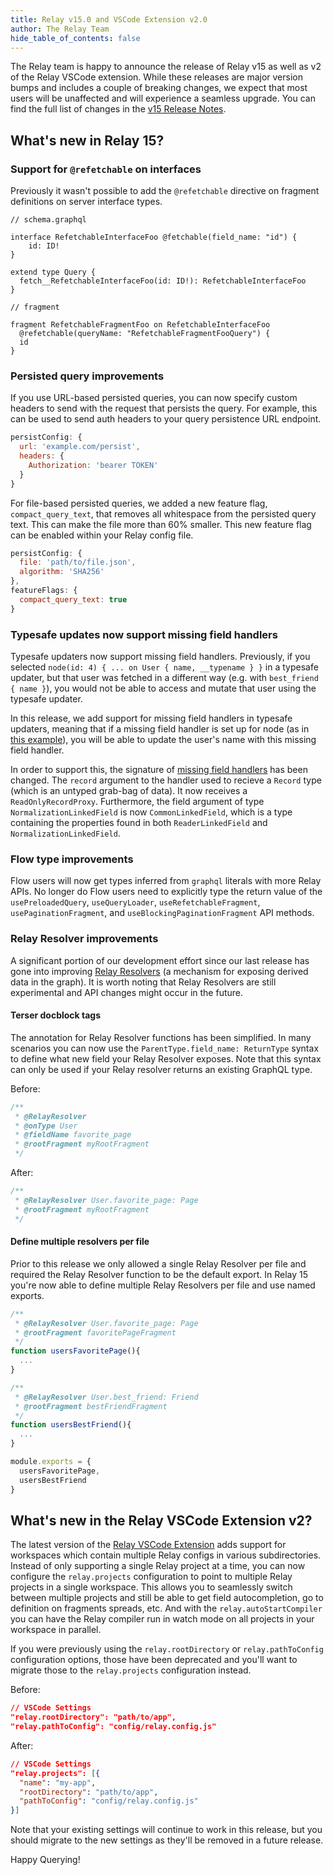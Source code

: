 ```yaml
---
title: Relay v15.0 and VSCode Extension v2.0
author: The Relay Team
hide_table_of_contents: false
---
```


The Relay team is happy to announce the release of Relay v15 as well as v2 of the Relay VSCode extension. While these releases are major version bumps and includes a couple of breaking changes, we expect that most users will be unaffected and will experience a seamless upgrade. You can find the full list of changes in the [v15 Release Notes](https://github.com/facebook/relay/releases/tag/v15.0.0).

## What's new in Relay 15?

### Support for `@refetchable` on interfaces

Previously it wasn't possible to add the `@refetchable` directive on fragment definitions on server interface types.

```
// schema.graphql

interface RefetchableInterfaceFoo @fetchable(field_name: "id") {
    id: ID!
}

extend type Query {
  fetch__RefetchableInterfaceFoo(id: ID!): RefetchableInterfaceFoo
}

// fragment

fragment RefetchableFragmentFoo on RefetchableInterfaceFoo
  @refetchable(queryName: "RefetchableFragmentFooQuery") {
  id
}
```

### Persisted query improvements

If you use URL-based persisted queries, you can now specify custom headers to send with the request that persists the query. For example, this can be used to send auth headers to your query persistence URL endpoint.

```js
persistConfig: {
  url: 'example.com/persist',
  headers: {
    Authorization: 'bearer TOKEN'
  }
}
```

For file-based persisted queries, we added a new feature flag, `compact_query_text`, that removes all whitespace from the persisted query text. This can make the file more than 60% smaller. This new feature flag can be enabled within your Relay config file.

```js
persistConfig: {
  file: 'path/to/file.json',
  algorithm: 'SHA256'
},
featureFlags: {
  compact_query_text: true
}
```

### Typesafe updates now support missing field handlers

Typesafe updaters now support missing field handlers. Previously, if you selected `node(id: 4) { ... on User { name, __typename } }` in a typesafe updater, but that user was fetched in a different way (e.g. with `best_friend { name }`), you would not be able to access and mutate that user using the typesafe updater.

In this release, we add support for missing field handlers in typesafe updaters, meaning that if a missing field handler is set up for node (as in [this example](https://relay.dev/docs/next/guided-tour/reusing-cached-data/filling-in-missing-data/#internaldocs-banner)), you will be able to update the user's name with this missing field handler.

In order to support this, the signature of [missing field handlers](https://relay.dev/docs/guided-tour/reusing-cached-data/filling-in-missing-data) has been changed. The `record` argument to the handler used to recieve a `Record` type (which is an untyped grab-bag of data). It now receives a `ReadOnlyRecordProxy`. Furthermore, the field argument of type `NormalizationLinkedField` is now `CommonLinkedField`, which is a type containing the properties found in both `ReaderLinkedField` and `NormalizationLinkedField`.

### Flow type improvements

Flow users will now get types inferred from `graphql` literals with more Relay APIs. No longer do Flow users need to explicitly type the return value of the `usePreloadedQuery`, `useQueryLoader`, `useRefetchableFragment`, `usePaginationFragment`, and `useBlockingPaginationFragment` API methods.

### Relay Resolver improvements

A significant portion of our development effort since our last release has gone into improving [Relay Resolvers](https://relay.dev/docs/guides/relay-resolvers) (a mechanism for exposing derived data in the graph). It is worth noting that Relay Resolvers are still experimental and API changes might occur in the future.

#### Terser docblock tags

The annotation for Relay Resolver functions has been simplified. In many scenarios you can now use the `ParentType.field_name: ReturnType` syntax to define what new field your Relay Resolver exposes. Note that this syntax can only be used if your Relay resolver returns an existing GraphQL type.

Before:

```js
/**
 * @RelayResolver
 * @onType User
 * @fieldName favorite_page
 * @rootFragment myRootFragment
 */
```

After:

```js
/**
 * @RelayResolver User.favorite_page: Page
 * @rootFragment myRootFragment
 */
```

#### Define multiple resolvers per file

Prior to this release we only allowed a single Relay Resolver per file and required the Relay Resolver function to be the default export. In Relay 15 you're now able to define multiple Relay Resolvers per file and use named exports.

```js
/**
 * @RelayResolver User.favorite_page: Page
 * @rootFragment favoritePageFragment
 */
function usersFavoritePage(){
  ...
}

/**
 * @RelayResolver User.best_friend: Friend
 * @rootFragment bestFriendFragment
 */
function usersBestFriend(){
  ...
}

module.exports = {
  usersFavoritePage,
  usersBestFriend
}
```

## What's new in the Relay VSCode Extension v2?

The latest version of the [Relay VSCode Extension](https://marketplace.visualstudio.com/items?itemName=meta.relay) adds support for workspaces which contain multiple Relay configs in various subdirectories. Instead of only supporting a single Relay project at a time, you can now configure the `relay.projects` configuration to point to multiple Relay projects in a single workspace. This allows you to seamlessly switch between multiple projects and still be able to get field autocompletion, go to definition on fragments spreads, etc. And with the `relay.autoStartCompiler` you can have the Relay compiler run in watch mode on all projects in your workspace in parallel.

If you were previously using the `relay.rootDirectory` or `relay.pathToConfig` configuration options, those have been deprecated and you'll want to migrate those to the `relay.projects` configuration instead.

Before:

```json
// VSCode Settings
"relay.rootDirectory": "path/to/app",
"relay.pathToConfig": "config/relay.config.js"
```

After:

```json
// VSCode Settings
"relay.projects": [{
  "name": "my-app",
  "rootDirectory": "path/to/app",
  "pathToConfig": "config/relay.config.js"
}]
```

Note that your existing settings will continue to work in this release, but you should migrate to the new settings as they'll be removed in a future release.

Happy Querying!
